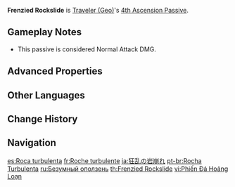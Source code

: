 {{Talent Infobox
|character     = Traveler (Geo)
|type          = 4th Ascension Passive
|image         = Talent Frenzied Rockslide.png
|info          = The final hit of a [[Foreign Rockblade|Normal Attack]] combo triggers a collapse, dealing 60% of ATK as {{Color|[[AoE]] Geo DMG}}.
|scale_att1    = ATK
|utility1      = AoE
|utility2      = Effect Triggered by Normal Attack Use
}}
'''Frenzied Rockslide''' is [[Traveler (Geo)]]'s [[4th Ascension Passive]].

==Gameplay Notes==
*This passive is considered Normal Attack DMG.

==Advanced Properties==
{{Advanced Properties
|title   = Collapse
|gu      = 1U
|icdtag  = none
|poise   = 13.5
|impulse = 2
|blunt   = 1
}}

==Other Languages==
{{Other Languages
|en      = Frenzied Rockslide
|zhs     = 狂乱的崩岩
|zhs_rm  = Kuángluàn de Bēng Yán
|zht     = 狂亂的崩岩
|zht_rm  = Kuángluàn de Bēng Yán
|zh_tl   = Frenzied Rockslide
|ja      = 狂乱の岩崩れ
|ja_rm   = Kyouran no Iwakuzure
|ja_tl   = Frenzied Rockslide
|ko      = 광란의 붕암
|ko_rm   = Gwangran-ui Bung'am
|ko_tl   = Rampaged Collapsed Rock
|es      = Roca turbulenta
|es_tl   = Turbulent Rock
|fr      = Roche turbulente
|fr_tl   = Turbulent Rock
|ru      = Безумный оползень
|ru_tl   = Reckless Landslide
|th      = Frenzied Rockslide
|vi      = Phiến Đá Hoảng Loạn
|vi_tl   = Frantic Rock Slab
|de      = Rasanter Erdrutsch
|de_tl   = Rapid Landslide
|id      = Frenzied Rockslide
|pt      = Rocha Turbulenta
|pt_tl   = Turbulent Rock
|tr      = Çılgınca Yuvarlanan Kayalar
|tr_tl   = 
|it      = Smottamento frenetico
|it_tl   = Frantic Landslide
}}

==Change History==
{{Change History|1.0}}
{{clr}}
==Navigation==
{{Talent Navbox|Traveler (Geo)}}

[[es:Roca turbulenta]]
[[fr:Roche turbulente]]
[[ja:狂乱の岩崩れ]]
[[pt-br:Rocha Turbulenta]]
[[ru:Безумный оползень]]
[[th:Frenzied Rockslide]]
[[vi:Phiến Đá Hoảng Loạn]]